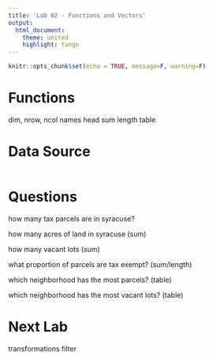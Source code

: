 ```yaml
---
title: 'Lab 02 - Functions and Vectors'
output:
  html_document:
    theme: united
    highlight: tango
---
```


```r
knitr::opts_chunk$set(echo = TRUE, message=F, warning=F)
```


# Functions

dim, nrow, ncol
names
head
sum
length
table


# Data Source

```r

```

# Questions

how many tax parcels are in syracuse? 

how many acres of land in syracuse (sum)

how many vacant lots (sum)

what proportion of parcels are tax exempt? (sum/length)

which neighborhood has the most parcels? (table)

which neighborhood has the most vacant lots? (table)


#

# Next Lab

transformations
filter
